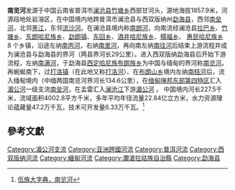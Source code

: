 '''南览河'''发源于中国云南省普洱市[[澜沧县|澜沧县]][[竹塘乡_(瀾滄縣)|竹塘乡]]西部甘河头，源地海拔1857.9米，河源段地处岩溶区，在中国境内地跨普洱市澜沧县与西双版纳州[[勐海县|勐海县]]，西邻[[南垒河|南垒河]]，北邻[[黑江|黑江]]，东邻[[流沙河|流沙河]]。在澜沧县境内称[[南朗河|南朗河]]，向南流经澜沧县[[拉巴乡|拉巴乡]]、[[竹塘乡_(瀾滄縣)|竹塘乡]]、[[东朗哈尼族乡|东朗哈尼族乡]]、[[勐朗镇|勐朗镇]]、[[东回乡|东回乡]]、[[酒井哈尼族乡|酒井哈尼族乡]]、[[糯福乡|糯福乡]]、 [[惠民哈尼族乡|惠民哈尼族乡]] 8 个乡镇，沿途左纳[[南丙河|南丙河]]，右纳[[南里河|南里河]]，再向南左纳[[南往河|南往河]]后结束上游流程并成为澜沧县与勐海县的界河（两县界河长29公里）。进入西双版纳勐海县后开始下游流程，左纳[[南满河|南满河]]，于勐海县[[西定哈尼族布朗族乡|西定哈尼族布朗族乡]]为中国与缅甸的界河称[[南览河|南览河]]。再蜿蜒南下，过[[打洛镇|打洛镇]]（在此地又称[[打洛河|打洛河]]）、在[[布朗山乡|布朗山乡]]境内左纳[[南桔河|南桔河]]后，流入缅甸境内（中缅两国南览河界河长134.6公里），在[[缅甸|缅甸]][[掸邦东部第四特区|掸邦东部第四特区]]汇入[[湄公河|湄公河]]一级支流[[南垒河|南垒河]]，在孟雷汇入[[澜沧江|澜沧江]]下游[[湄公河|湄公河]] 。
中国境内河长227.5千米，流域面积4002.8平方千米，多年平均年径流量22.84亿立方米，水力资源理论蕴藏量47.2万千瓦，技术可开发量6.33万千瓦。<ref>[http://202.203.225.140:8083/articlelist.aspx?id=57&page=3 佤族大字典，南览河]{{dead link|date=2017年11月 |bot=InternetArchiveBot |fix-attempted=yes }}</ref>

==參考文獻==
{{reflist}}

{{西南邊境諸河}}

{{西双版纳地理小作品}}
{{DEFAULTSORT:Nanle}}
[[Category:湄公河支流|Category:湄公河支流]]
[[Category:亚洲跨國河流|Category:亚洲跨國河流]]
[[Category:普洱河流|Category:普洱河流]]
[[Category:西双版纳河流|Category:西双版纳河流]]
[[Category:緬甸河流|Category:緬甸河流]]
[[Category:瀾滄拉祜族自治縣|Category:瀾滄拉祜族自治縣]]
[[Category:勐海县|Category:勐海县]]